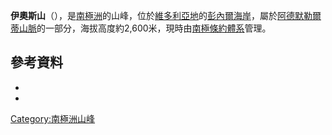 {{coord|71|42|S|168|38|E|source:GNIS|display=title}}

'''伊奧斯山'''（{{lang-en|Mount Eos}}），是[[南極洲|南極洲]]的山峰，位於[[維多利亞地|維多利亞地]]的[[彭內爾海岸|彭內爾海岸]]，屬於[[阿德默勒爾蒂山脈|阿德默勒爾蒂山脈]]的一部分，海拔高度約2,600米，現時由[[南極條約體系|南極條約體系]]管理。

==參考資料==
*{{cite gnis | type = antarid | id = 4548| name =Eos, Mount | accessdate = 2012-03-02}}
*{{usgs-gazetteer|id=4548|name=Eos, Mount}}

{{Antarctica-geo-stub}}
[[Category:南極洲山峰|Category:南極洲山峰]]